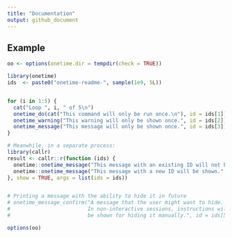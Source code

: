 ```yaml
---
title: "Documentation"
output: github_document
---
```


## Example

```r
oo <- options(onetime.dir = tempdir(check = TRUE))
```

```r
library(onetime)
ids  <- paste0("onetime-readme-", sample(1e9, 5L))


for (i in 1:5) {
  cat("Loop ", i, " of 5\n")
  onetime_do(cat("This command will only be run once.\n"), id = ids[1])
  onetime_warning("This warning will only be shown once.", id = ids[2])
  onetime_message("This message will only be shown once.", id = ids[3])
}

# Meanwhile, in a separate process:
library(callr)
result <- callr::r(function (ids) {
  onetime::onetime_message("This message with an existing ID will not be shown.", id = ids[1])
  onetime::onetime_message("This message with a new ID will be shown.", id = ids[4])
}, show = TRUE, args = list(ids = ids))


# Printing a message with the ability to hide it in future
# onetime_message_confirm("A message that the user might want to hide.
#                         In non-interactive sessions, instructions will
#                         be shown for hiding it manually.", id = ids[5])

```


```r
options(oo)
```

